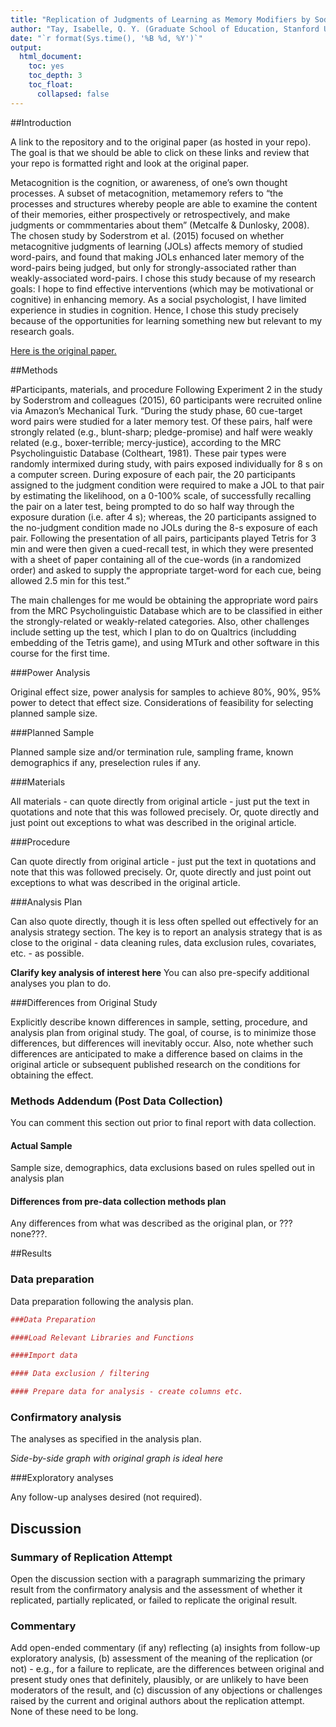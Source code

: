 ```yaml
---
title: "Replication of Judgments of Learning as Memory Modifiers by Soderstrom, N. C., Clark, C. T., Halamish, V. & Bjork, E. L. (2015, Journal of Experimental Psychology: Learning, Memory, and Cognition, Vol. 41, No. 2, 553-558)"
author: "Tay, Isabelle, Q. Y. (Graduate School of Education, Stanford University, 485 Lasuen Mall, Stanford, CA 94305)"
date: "`r format(Sys.time(), '%B %d, %Y')`"
output:
  html_document:
    toc: yes
    toc_depth: 3
    toc_float:
      collapsed: false
---
```


<!-- Replication reports should all use this template to standardize reporting across projects.  These reports will be public supplementary materials that accompany the summary report(s) of the aggregate results. -->

##Introduction

A link to the repository and to the original paper (as hosted in your repo). The goal is that we should be able to click on these links and review that your repo is formatted right and look at the original paper. 

Metacognition is the cognition, or awareness, of one's own thought processes. A subset of metacognition, metamemory refers to "the processes and structures whereby people are able to examine the content of their memories, either prospectively or retrospectively, and make judgments or commmentaries about them" (Metcalfe & Dunlosky, 2008). The chosen study by Soderstrom et al. (2015) focused on whether metacognitive judgments of learning (JOLs) affects memory of studied word-pairs, and found that making JOLs enhanced later memory of the word-pairs being judged, but only for strongly-associated rather than weakly-associated word-pairs. I chose this study because of my research goals: I hope to find effective interventions (which may be motivational or cognitive) in enhancing memory. As a social psychologist, I have limited experience in studies in cognition. Hence, I chose this study precisely because of the opportunities for learning something new but relevant to my research goals.

[Here is the original paper.](https://github.com/isabelletay/soderstrom2015/blob/master/original_paper.pdf)


##Methods

#Participants, materials, and procedure
Following Experiment 2 in the study by Soderstrom and colleagues (2015), 60 participants were recruited online via Amazon's Mechanical Turk. "During the study phase, 60 cue-target word pairs were studied for a later memory test. Of these pairs, half were strongly related (e.g., blunt-sharp; pledge-promise) and half were weakly related (e.g., boxer-terrible; mercy-justice), according to the MRC Psycholinguistic Database (Coltheart, 1981). These pair types were randomly intermixed during study, with pairs exposed individually for 8 s on a computer screen. During exposure of each pair, the 20 participants assigned to the judgment condition were required to make a JOL to that pair by estimating the likelihood, on a 0-100% scale, of successfully recalling the pair on a later test, being prompted to do so half way through the exposure duration (i.e. after 4 s); whereas, the 20 participants assigned to the no-judgment condition made no JOLs during the 8-s exposure of each pair. Following the presentation of all pairs, participants played Tetris for 3 min and were then given a cued-recall test, in which they were presented with a sheet of paper containing all of the cue-words (in a randomized order) and asked to supply the appropriate target-word for each cue, being allowed 2.5 min for this test."

The main challenges for me would be obtaining the appropriate word pairs from the MRC Psycholinguistic Database which are to be classified in either the strongly-related or weakly-related categories. Also, other challenges include setting up the test, which I plan to do on Qualtrics (includding embedding of the Tetris game), and using MTurk and other software in this course for the first time.


###Power Analysis

Original effect size, power analysis for samples to achieve 80%, 90%, 95% power to detect that effect size.  Considerations of feasibility for selecting planned sample size.

###Planned Sample

Planned sample size and/or termination rule, sampling frame, known demographics if any, preselection rules if any.

###Materials

All materials - can quote directly from original article - just put the text in quotations and note that this was followed precisely.  Or, quote directly and just point out exceptions to what was described in the original article.

###Procedure	

Can quote directly from original article - just put the text in quotations and note that this was followed precisely.  Or, quote directly and just point out exceptions to what was described in the original article.

###Analysis Plan

Can also quote directly, though it is less often spelled out effectively for an analysis strategy section.  The key is to report an analysis strategy that is as close to the original - data cleaning rules, data exclusion rules, covariates, etc. - as possible.  

**Clarify key analysis of interest here**  You can also pre-specify additional analyses you plan to do.

###Differences from Original Study

Explicitly describe known differences in sample, setting, procedure, and analysis plan from original study.  The goal, of course, is to minimize those differences, but differences will inevitably occur.  Also, note whether such differences are anticipated to make a difference based on claims in the original article or subsequent published research on the conditions for obtaining the effect.

### Methods Addendum (Post Data Collection)

You can comment this section out prior to final report with data collection.

#### Actual Sample
  Sample size, demographics, data exclusions based on rules spelled out in analysis plan

#### Differences from pre-data collection methods plan
  Any differences from what was described as the original plan, or ???none???.


##Results


### Data preparation

Data preparation following the analysis plan.
	
```r
###Data Preparation

####Load Relevant Libraries and Functions

####Import data

#### Data exclusion / filtering

#### Prepare data for analysis - create columns etc.
```

### Confirmatory analysis

The analyses as specified in the analysis plan.  

*Side-by-side graph with original graph is ideal here*

###Exploratory analyses

Any follow-up analyses desired (not required).  

## Discussion

### Summary of Replication Attempt

Open the discussion section with a paragraph summarizing the primary result from the confirmatory analysis and the assessment of whether it replicated, partially replicated, or failed to replicate the original result.  

### Commentary

Add open-ended commentary (if any) reflecting (a) insights from follow-up exploratory analysis, (b) assessment of the meaning of the replication (or not) - e.g., for a failure to replicate, are the differences between original and present study ones that definitely, plausibly, or are unlikely to have been moderators of the result, and (c) discussion of any objections or challenges raised by the current and original authors about the replication attempt.  None of these need to be long.
